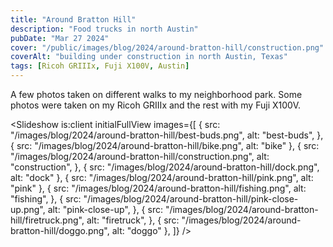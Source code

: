 ```yaml
---
title: "Around Bratton Hill"
description: "Food trucks in north Austin"
pubDate: "Mar 27 2024"
cover: "/public/images/blog/2024/around-bratton-hill/construction.png"
coverAlt: "building under construction in north Austin, Texas"
tags: [Ricoh GRIIIx, Fuji X100V, Austin]
---
```



A few photos taken on different walks to my neighborhood park. Some photos were taken on my Ricoh GRIIIx and the rest with my Fuji X100V.

<Slideshow
  is:client
  initialFullView
  images={[
    {
      src: "/images/blog/2024/around-bratton-hill/best-buds.png",
      alt: "best-buds",
    },
    { src: "/images/blog/2024/around-bratton-hill/bike.png", alt: "bike" },
    {
      src: "/images/blog/2024/around-bratton-hill/construction.png",
      alt: "construction",
    },
    { src: "/images/blog/2024/around-bratton-hill/dock.png", alt: "dock" },
    { src: "/images/blog/2024/around-bratton-hill/pink.png", alt: "pink" },
    {
      src: "/images/blog/2024/around-bratton-hill/fishing.png",
      alt: "fishing",
    },
    {
      src: "/images/blog/2024/around-bratton-hill/pink-close-up.png",
      alt: "pink-close-up",
    },
    {
      src: "/images/blog/2024/around-bratton-hill/firetruck.png",
      alt: "firetruck",
    },
    { src: "/images/blog/2024/around-bratton-hill/doggo.png", alt: "doggo" },
  ]}
/>
